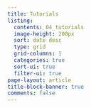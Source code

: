 ```yaml
---
title: Tutorials
listing:
  contents: 04_tutorials
  image-height: 200px
  sort: date desc
  type: grid
  grid-columns: 1
  categories: true
  sort-ui: true
  filter-ui: true
page-layout: article
title-block-banner: true
comments: false
---
```


